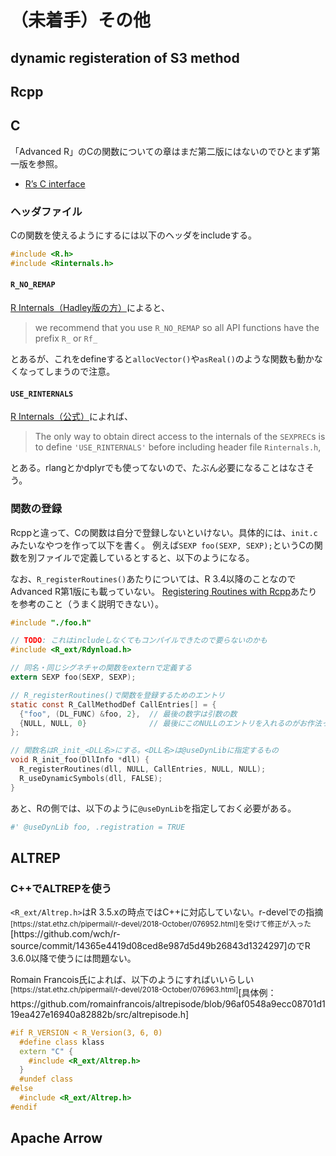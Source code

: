 # （未着手）その他

## dynamic registeration of S3 method

## Rcpp

## C

「Advanced R」のCの関数についての章はまだ第二版にはないのでひとまず第一版を参照。

* [R's C interface](https://adv-r.had.co.nz/C-interface.html)

### ヘッダファイル

Cの関数を使えるようにするには以下のヘッダをincludeする。

```c
#include <R.h>
#include <Rinternals.h>
```

#### `R_NO_REMAP`

[R Internals（Hadley版の方）](https://github.com/hadley/r-internals/blob/cca966e7eaaf7758b13901f8a90b67acc0f789e2/README.md#r-internals)によると、

> we recommend that you use `R_NO_REMAP` so all API functions have the prefix `R_` or `Rf_`

とあるが、これをdefineすると`allocVector()`や`asReal()`のような関数も動かなくなってしまうので注意。

#### `USE_RINTERNALS`

[R Internals（公式）](https://cran.r-project.org/doc/manuals/r-release/R-ints.html#The-write-barrier)によれば、

> The only way to obtain direct access to the internals of the `SEXPREC`s is to define `'USE_RINTERNALS'` before including header file `Rinternals.h`,

とある。rlangとかdplyrでも使ってないので、たぶん必要になることはなさそう。

### 関数の登録

Rcppと違って、Cの関数は自分で登録しないといけない。具体的には、`init.c`みたいなやつを作って以下を書く。
例えば`SEXP foo(SEXP, SEXP);`というCの関数を別ファイルで定義しているとすると、以下のようになる。

なお、`R_registerRoutines()`あたりについては、R 3.4以降のことなのでAdvanced R第1版にも載っていない。
[Registering Routines with Rcpp](https://ironholds.org/registering-routines/)あたりを参考のこと（うまく説明できない）。

```c
#include "./foo.h"

// TODO: これはincludeしなくてもコンパイルできたので要らないのかも
#include <R_ext/Rdynload.h>

// 同名・同じシグネチャの関数をexternで定義する
extern SEXP foo(SEXP, SEXP);

// R_registerRoutines()で関数を登録するためのエントリ
static const R_CallMethodDef CallEntries[] = {
  {"foo", (DL_FUNC) &foo, 2},  // 最後の数字は引数の数
  {NULL, NULL, 0}              // 最後にこのNULLのエントリを入れるのがお作法っぽい
};

// 関数名はR_init_<DLL名>にする。<DLL名>は@useDynLibに指定するもの
void R_init_foo(DllInfo *dll) {
  R_registerRoutines(dll, NULL, CallEntries, NULL, NULL);
  R_useDynamicSymbols(dll, FALSE);
}
```

あと、Rの側では、以下のように`@useDynLib`を指定しておく必要がある。

```r
#' @useDynLib foo, .registration = TRUE
```


## ALTREP

### C++でALTREPを使う

`<R_ext/Altrep.h>`はR 3.5.xの時点ではC++に対応していない。r-develでの指摘^[https://stat.ethz.ch/pipermail/r-devel/2018-October/076952.html]を受けて修正が入った^[https://github.com/wch/r-source/commit/14365e4419d08ced8e987d5d49b26843d1324297]のでR 3.6.0以降で使うには問題ない。

Romain Francois氏によれば、以下のようにすればいいらしい^[https://stat.ethz.ch/pipermail/r-devel/2018-October/076963.html]^[具体例： https://github.com/romainfrancois/altrepisode/blob/96af0548a9ecc08701d119ea427e16940a82882b/src/altrepisode.h]

```cpp
#if R_VERSION < R_Version(3, 6, 0)
  #define class klass
  extern "C" {
    #include <R_ext/Altrep.h>
  }
  #undef class
#else
  #include <R_ext/Altrep.h>
#endif
```

## Apache Arrow

